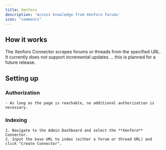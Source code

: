 ```yaml
---
title: Xenforo
description: 'Access knowledge from Xenforo forums'
icon: "comments"
---
```


## How it works
The Xenforo Connector scrapes forums or threads from the specified URL.
It currently does not support incremental updates ... this is planned for a future release.

## Setting up
### Authorization
    - As long as the page is reachable, no additional authorization is necessary.

### Indexing
    1. Navigate to the Admin Dashboard and select the **Xenforo** Connector.
    2. Input the base URL to index (either a forum or thread URL) and click "Create Connector".
